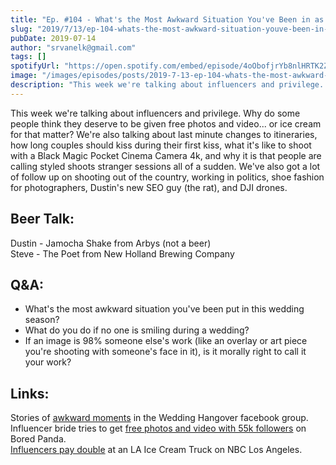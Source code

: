 ```yaml
---
title: "Ep. #104 - What's the Most Awkward Situation You've Been in as a Photographer?"
slug: "2019/7/13/ep-104-whats-the-most-awkward-situation-youve-been-in-as-a-photographer"
pubDate: 2019-07-14
author: "srvanelk@gmail.com"
tags: []
spotifyUrl: "https://open.spotify.com/embed/episode/4oObofjrYb8nlHRTK2ZhK3?utm_source=generator"
image: "/images/episodes/posts/2019-7-13-ep-104-whats-the-most-awkward-situation-youve-been-in-as-a-photographer/public.webp"
description: "This week we're talking about influencers and privilege. Why do some people think they deserve to be given free photos and video... or ice cream for that matter? We're also talking about last minute changes to itineraries, how long couples should kiss during their first kiss, what it's like to shoot with a Black Magic Pocket Cinema Camera 4k, and why it is that people are calling styled shoots stranger sessions all of a sudden. We've also got a lot of follow up on shooting out of the country, working in politics, shoe fashion for photographers, Dustin's new SEO guy (the rat), and DJI drones."
---
```


This week we're talking about influencers and privilege. Why do some people think they deserve to be given free photos and video... or ice cream for that matter? We're also talking about last minute changes to itineraries, how long couples should kiss during their first kiss, what it's like to shoot with a Black Magic Pocket Cinema Camera 4k, and why it is that people are calling styled shoots stranger sessions all of a sudden. We've also got a lot of follow up on shooting out of the country, working in politics, shoe fashion for photographers, Dustin's new SEO guy (the rat), and DJI drones.

## Beer Talk:   
Dustin - Jamocha Shake from Arbys (not a beer)   
Steve - The Poet from New Holland Brewing Company

## Q&A:
- What's the most awkward situation you've been put in this wedding season? 
- What do you do if no one is smiling during a wedding?
- If an image is 98% someone else's work (like an overlay or art piece you're shooting with someone's face in it), is it morally right to call it your work?

## Links: 
Stories of [awkward moments](https://www.facebook.com/groups/weddinghangover/permalink/2429961630574807/) in the Wedding Hangover facebook group.   
Influencer bride tries to get [free photos and video with 55k followers](https://www.boredpanda.com/wedding-influencer-services-exchange/) on Bored Panda.   
[Influencers pay double](https://www.nbclosangeles.com/news/local/Ice-Cream-Truck-Owner-Says-Influencers-Pay-Double-in-Viral-Post--512134362.html) at an LA Ice Cream Truck on NBC Los Angeles.

<figure>
  <img src="/images/episodes/posts/2019-7-13-ep-104-whats-the-most-awkward-situation-youve-been-in-as-a-photographer/Steve+Merman.webp" alt="" />
</figure>
